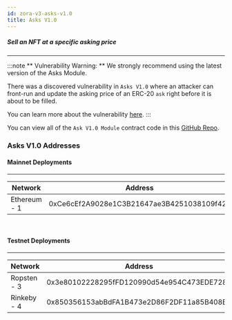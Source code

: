 ```yaml
---
id: zora-v3-asks-v1.0
title: Asks V1.0 
---
```


##### Sell an NFT at a specific asking price

---

:::note 
** Vulnerability Warning: ** We strongly recommend using the latest version of the Asks Module.

There was a discovered vulnerability in `Asks V1.0` where an attacker can front-run and update the asking price of an ERC-20 `ask` right before it is about to be filled. 

You can learn more about the vulnerability [here](https://zora.mirror.xyz/JeFZXnWb6jfJPon1rruXW-XJcoUVfgeNhu4XTYO3yFM).
:::

You can view all of the `Ask V1.0 Module` contract code in this [GitHub Repo](https://github.com/ourzora/v3/blob/main/contracts/modules/Asks/V1/AsksV1.sol).

### Asks V1.0 Addresses

#### Mainnet Deployments
---

| **Network**       | **Address**                                |
| ------------      | ------------------------------------------ |
| Ethereum - 1      | 0xCe6cEf2A9028e1C3B21647ae3B4251038109f42a |

<br/> 

#### Testnet Deployments
---

| **Network**       | **Address**                                |
| ------------      | ------------------------------------------ |
| Ropsten - 3       | 0x3e80102228295fFD120990d54e954C473EDE7280 |
| Rinkeby - 4       | 0x850356153abBdFA1B473e2D86F2DF11a85B408B8 |

